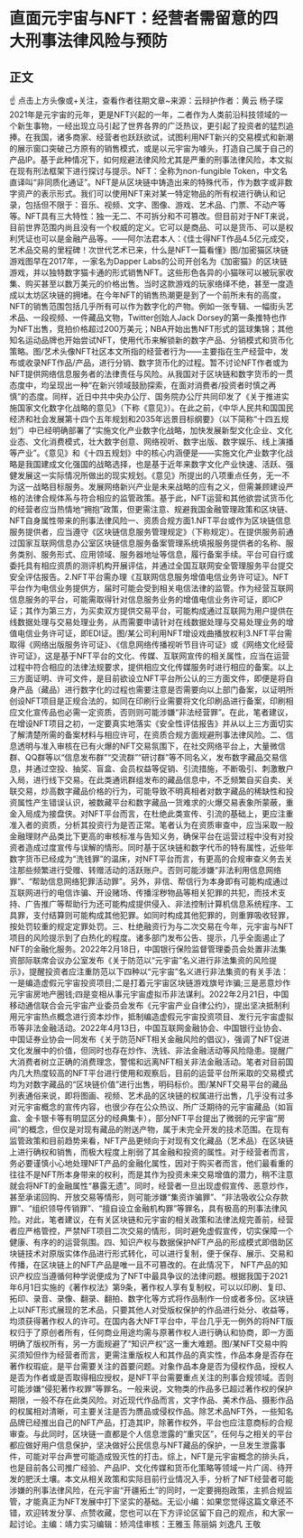# 直面元宇宙与NFT：经营者需留意的四大刑事法律风险与预防
## 正文
☝ 点击上方头像或+关注，查看作者往期文章~来源：云辩护作者：黄云 杨子琛2021年是元宇宙的元年，更是NFT兴起的一年，二者作为人类前沿科技领域的一个新生事物，一经出现立马引起了世界各界的广泛热议，更引起了投资者的猛烈追捧。在我国，诸多商家、经营者也跃跃欲试，试图利用NFT新兴的交易模式和新潮的展示窗口突破己方原有的销售模式，或是以元宇宙为噱头，打造自己属于自己的产品IP。基于此种情况下，如何规避法律风险尤其是严重的刑事法律风险，本文拟在现有刑法框架下进行探讨与提示。NFT：全称为non-fungible Token，中文名直译叫“非同质化通证”。NFT是从区块链中铸造出来的特殊代币，作为数字或非数字资产的表示形式。我们可以使用NFT来对某一特定物品的所有权进行确认和记录，包括但不限于：音乐、视频、文字、图像、游戏、艺术品、门票、不动产等等。NFT具有三大特性：独一无二、不可拆分和不可篡改。但目前对于NFT来说，目前世界范围内尚且没有一个权威的定义。它可以是商品、可以是货币、可以是权利凭证也可以是金融产品等。——阿尔法君本人：《佳士得NFT作品4.5亿元成交，艺术品交易的里程碑！次世代艺术已来，什么是NFT一篇看懂》图/加密猫区块链游戏图早在2017年，一家名为Dapper Labs的公司开创名为《加密猫》的区块链游戏，并以独特数字猫卡通的形式销售NFT。这些形色各异的小猫咪可以被玩家收集、购买甚至以数万美元的价格出售。当时这款游戏的玩家络绎不绝，甚至一度造成以太坊区块链的拥堵。在今年NFT的销售热潮更是到了一个前所未有的高度，NFT的销售范围包括几乎所有可以作为数字化的产物。例如一张专辑、一幅街头艺术品、一段视频、一件藏品文物，Twitter创始人Jack Dorsey的第一条推特也作为NFT出售，竞拍价格超过200万美元；NBA开始出售NFT形式的篮球集锦；其他知名运动品牌也开始尝试NFT，使用代币来解锁新的数字产品、分销模式和货币化策略。图/艺术头像NFT社区本文所指的经营者行为——主要指在生产经营中，发布或收录NFT作品/产品，进行分销、数字货币化的过程。暂不讨论NFT作者或为NFT提供网络信息服务者的法律责任与风险。从我国对于区块链和数字货币的一贯态度中，均呈现出一种“在新兴领域鼓励探索，在面对消费者/投资者时慎之再慎”的态度。同样，近日中共中央办公厅、国务院办公厅共同印发了《关于推进实施国家文化数字化战略的意见》（下称《意见》）。在此之前，《中华人民共和国国民经济和社会发展第十四个五年规划和2035年远景目标纲要》（以下简称“十四五规划”）中已经明确部署了“实施文化产业数字化战略，加快发展新型文化企业、文化业态、文化消费模式，壮大数字创意、网络视听、数字出版、数字娱乐、线上演播等产业”。《意见》和《十四五规划》中的核心内涵便是——实施文化产业数字化战略是我国建成文化强国的战略选择，也是基于近年来数字文化产业快速、活跃、强健发展这一实际情况所做出的现实规划。《意见》所提出的八项重点任务，无一不为这一战略目标服务。发展网络新兴产业是未来战略的应有之义，但需兼顾建设严格的法律合规体系与符合相应的监管政策。基于此，NFT运营和其他欲尝试货币化的经营者应当热情地“拥抱”政策，但更需注意、规避我国金融管理政策和区块链、NFT自身属性带来的刑事法律风险一、资质合规方面1.NFT平台或作为区块链信息服务提供者，应当遵守《区块链信息服务管理规定》（下称规定）。在提供服务前通过国家互联网信息办公室区块链信息服务备案管理系统填报服务提供者的名称、服务类别、服务形式、应用领域、服务器地址等信息，履行备案手续。平台可自行或委托具有相应资质的测评机构开展评估，并通过全国互联网安全管理服务平台提交安全评估报告。2.NFT平台需办理《互联网信息服务增值电信业务许可证》。NFT平台作为电信业务提供方，届时可能会受到相关电信法律的监管。作为经营互联网信息服务的平台，可能需取得针对信息服务业务的增值电信业务许可证，即ICP证；其作为第三方，为买卖双方提供交易平台，可能构成通过互联网为用户提供在线数据处理与交易处理业务，从而需要申请针对在线数据处理与交易处理业务的增值电信业务许可证，即EDI证。图/某公司利用NFT增设戏曲播放权利3.NFT平台需取得《网络出版服务许可证》、《信息网络传播视听节目许可证》或《网络文化经营许可证》，这是基于NFT平台的文化、传媒、互联网宣传的相关属性，应当在运营过程中符合相应的法律法规要求，提供相应文化传媒服务时进行相应的备案。以上三方面证明、许可文件，是目前欲设立NFT平台所公认的三方面文件，即便是将自身产品（藏品）进行数字化的过程也需要注意是否需要向以上部门备案，以证明所创设NFT项目是正规合法的，如同在印刷行业需要将文化印刷品进行备案，印刷相应文化宣传品也必需一定资质，否则则可能涉嫌“非法经营罪”。在此，笔者建议，在增设NFT项目之初，一定要真实地落实《安全性评估报告》并从以上三方面切实了解清楚所需的备案材料与相应许可，在资质合规方面规避刑事法律风险。二、信息透明与准入审核在已有火爆的NFT交易氛围下，在社交网络平台上，大量微信群、QQ群等以“信息发布群”“交流群”“研讨群”等不同名义，发布数字藏品交易信息，并通过空投、抽奖、盲盒、会员权益等促销、引流措施，不断吸引、刺激散户入局，进行线下交易。在此类通讯群组发布的藏品信息中，不乏频繁自买自卖、关联交易，炒高数字藏品价格的行为，可能导致不明真相者对数字藏品的稀缺性和投资属性产生错误认识，被数藏平台和数字藏品一货难求的火爆交易表象所蒙蔽，重金入局成为接盘侠。对NFT平台而言，在杜绝此类宣传、引流的基础上，更应注重准入者的资质，分析其投资行为是否正常。笔者认为在资质审查中，应当采取一般金融理财产品类比下更高的审核标准与告知义务，确保平台在运营过程中没有对投资者造成过度宣传与误解的情形。同时基于区块链和数字代币的特有属性，近些年数字货币已经成为“洗钱罪”的温床，对NFT平台而言，有更高的合规审查义务去关注那些频繁进行受赠、转赠活动的活跃账户。否则可能涉嫌“非法利用信息网络罪”、“帮助信息网络犯罪活动罪”。另外，非信、帮信行为本身即有可能构成通过互联网进行的电信诈骗、开设赌场、传播淫秽物品等相关犯罪的共犯，而技术支持、广告推广等帮助行为还可能构成提供侵入、非法控制计算机信息系统程序、工具罪，支付结算则可能构成其他犯罪。如同时构成其他犯罪的，则重罪吸收轻罪，按处罚较重的规定定罪处罚。三、杜绝融资行为与二次交易在今年，元宇宙与NFT项目的风险提示到了白热化的程度。诸多部门发布公告、提示，几乎全面遏止了NFT的金融化服务。2022年2月18日，中国银行保险监督管理委员会处置非法集资部际联席会议办公室发布《关于防范以“元宇宙”名义进行非法集资的风险提示》，提醒投资者应注重防范以下四种以“元宇宙”名义进行非法集资的有关手法：一是编造虚假元宇宙投资项目;二是打着元宇宙区块链游戏旗号诈骗;三是恶意炒作元宇宙房地产圈钱;四是变相从事元宇宙虚拟币非法谋利。2022年2月21日，中国移动通信联合会元宇宙产业委员会发布《元宇宙产业自律公约》，提出坚决抵制利用元宇宙热点概念进行资本炒作，抵制编造虚假元宇宙投资项目、发行元宇宙虚拟币等非法金融活动。2022年4月13日，中国互联网金融协会、中国银行业协会、中国证券业协会一同发布《关于防范NFT相关金融风险的倡议》，强调了NFT促进文化发展中的价值，但同时也存在炒作、洗钱、非法金融活动等风险隐患。提醒广大消费者树立正确的消费理念，警惕和远离NFT相关非法金融活动。笔者对目前国内几大热度较高的NFT平台进行使用和观察后，目前的运营平台所采取的交易模式均为对数字藏品的“区块链价值”进行出售，明码标价。图/某NFT交易平台的藏品列表通俗来说，即将图画、视频、艺术品的区块链的权属进行出售，几乎没有过多对元宇宙概念的宣传内容，也很少存在公众热议、所广泛期待的元宇宙藏品（如盲盒、金卡银卡等有明显区分的经典集卡），部分NFT平台提出了微弱的元宇宙“房间”的概念，但仅是对现有藏品的附送产物，属于未完全开发的技术范围。在现有监管政策和目前趋势来看，NFT产品更倾向于对现有文化藏品（艺术品）在区块链上进行确权和销售，而极大程度上削弱了其金融和投资的属性。对于经营者而言，务必要谨慎小心地处理NFT产品的金融化属性，因对于购买者而言，他们最看重的往往不是NFT所本身带来的权利，而是其作为投资未来交易增值的潜力，稍不注意就会将NFT的金融属性“暴露无遗”。同时，经营者一旦出现虚假宣传、恶意炒作，甚至承诺回购、开放交易等情形，则可能涉嫌“集资诈骗罪”、“非法吸收公众存款罪”、“组织领导传销罪”、“擅自设立金融机构罪”等罪名，具有极高的刑事法律风险。对此，笔者建议，在有关区块链和元宇宙的相关政策和法律法规完善前，经营者应严格管控，严禁NFT项目二次交易的情形，同时避免虚假宣传，切实保障一个健康、有序的的运营氛围。四、知识产权与数据保护NFT产品的形成模式即借助区块链技术对原版实体作品进行形式转化，可以进行复制，便于保存、展示、交易和传播，在区块链上的NFT产品是唯一且不可篡改的。在此情况下， NFT产品的知识产权应当遵循何种学说便成为了NFT中最具争议的法律问题。根据我国于2021年6月1日实施的《著作权法》第9条，著作权人享有复制权，可以以印刷、复印、拓印、录音、录像、翻录、翻拍、数字化等方式将作品制作一份或者多份。区块链上以NFT形式展现的艺术品，只要其他人对受版权保护的作品进行处分、收益等，均须获得著作权人的许可。在国内各大NFT平台中，平台几乎无一例外的将NFT版权归于了原创者所有，任何商业用途均需与原著作权人进行确认和协商，即一方面明确了版权所有，另一方面规避了“知识产权”这一重大难题。图/某NFT交易中购买须知但作为经营者而言，更需注重版权人和其作品的真实性，作品本身是否存在著作权瑕疵，是平台需要关注的首要问题。对象作品本身是否为侵权作品，授权人是否为作者或是否取得相应授权，是NFT平台需要重点关注的刑事合规领域。否则可能涉嫌“侵犯著作权罪”等罪名。一般来说，文物类的作品多已超过著作权的保护期限，一般不存在此类风险。对近现代作品而言，文字作品、美术作品、摄影作品的权属相对清晰，可主要关注是否为赝品或侵权作品。除艺术品NFT外，一些知名品牌已经推出自己的NFT产品，打造其IP，除著作权外，平台也应注意商标的合规审查。与此同时，区块链一直都是个人信息泄露的“重灾区”，任何与之相关的平台都应做好用户信息保护，坚决做好公民信息与NFT藏品的保护，一旦发生泄露事件，可能对平台声誉可能造成毁灭性的打击。综上，NFT是元宇宙概念的排头兵，也是目前各公司推广经验、产品IP、文化传媒和货币化策略等领域一片广阔、待开发的肥沃土壤。本文从相关政策和实际目前行业情况入手，分析了NFT经营者可能涉嫌的刑事法律风险，在元宇宙“开疆拓土”的同时，一定要拥抱政策，主抓合规监管，才能真正为NFT发展中打下坚实的基础。无讼小编：如果您觉得这篇文章还不错，欢迎转发分享、点赞收藏，您也可以在下方评论区留下自己的观点，和大家一起讨论。主编：靖力实习编辑：矫鸿佳审核：王雅玉 陈丽娟 刘逸凡 王敬